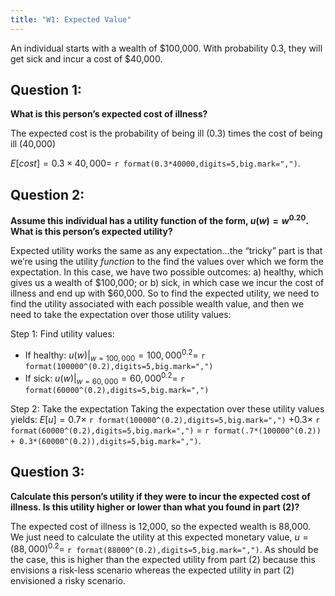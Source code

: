 ```yaml
---
title: "W1: Expected Value"
---
```


An individual starts with a wealth of \$100,000. With probability 0.3, they will get sick and incur a cost of \$40,000. 

## Question 1:
**What is this person's expected cost of illness?**


The expected cost is the probability of being ill (0.3) times the cost of being ill (40,000)

$E[cost]=0.3 \times 40,000 =$ `r format(0.3*40000,digits=5,big.mark=",")`.


## Question 2:
**Assume this individual has a utility function of the form, $u(w) = w^{0.20}$. What is this person's expected utility?**

Expected utility works the same as any expectation...the "tricky" part is that we're using the utility *function* to the find the values over which we form the expectation. In this case, we have two possible outcomes: a) healthy, which gives us a wealth of \$100,000; or b) sick, in which case we incur the cost of illness and end up with \$60,000. So to find the expected utility, we need to find the utility associated with each possible wealth value, and then we need to take the expectation over those utility values:

Step 1: Find utility values:

- If healthy: $u(w)|_{w=100,000} = 100,000^{0.2}=$ `r format(100000^(0.2),digits=5,big.mark=",")`
- If sick: $u(w)|_{w=60,000} = 60,000^{0.2}=$ `r format(60000^(0.2),digits=5,big.mark=",")`


Step 2: Take the expectation
Taking the expectation over these utility values yields: $E[u]=0.7 \times$ `r format(100000^(0.2),digits=5,big.mark=",")` $+0.3 \times$ `r format(60000^(0.2),digits=5,big.mark=",")` $=$ `r format(.7*(100000^(0.2)) + 0.3*(60000^(0.2)),digits=5,big.mark=",")`.


## Question 3:
**Calculate this person's utility if they were to incur the expected cost of illness. Is this utility higher or lower than what you found in part (2)?**


The expected cost of illness is 12,000, so the expected wealth is 88,000. We just need to calculate the utility at this expected monetary value, $u=(88,000)^{0.2}=$ `r format(88000^(0.2),digits=5,big.mark=",")`. As should be the case, this is higher than the expected utility from part (2) because this envisions a risk-less scenario whereas the expected utility in part (2) envisioned a risky scenario.

